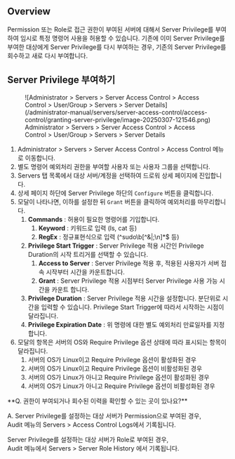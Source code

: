 
## Overview

Permission 또는 Role로 접근 권한이 부여된 서버에 대해서 Server Privilege를 부여하여 임시로 특정 명령어 사용을 허용할 수 있습니다. 기존에 이미 Server Privilege를 부여한 대상에게 Server Privilege를 다시 부여하는 경우, 기존의 Server Privilege를 회수하고 새로 다시 부여합니다.


## Server Privilege 부여하기

<figure data-layout="center" data-align="center">
![Administrator &gt; Servers &gt; Server Access Control &gt; Access Control &gt; User/Group &gt; Servers &gt; Server Details](/administrator-manual/servers/server-access-control/access-control/granting-server-privilege/image-20250307-121546.png)
<figcaption>
Administrator &gt; Servers &gt; Server Access Control &gt; Access Control &gt; User/Group &gt; Servers &gt; Server Details
</figcaption>
</figure>

1. Administrator &gt; Servers &gt; Server Access Control &gt; Access Control 메뉴로 이동합니다.
2. 별도 명령어 예외처리 권한을 부여할 사용자 또는 사용자 그룹을 선택합니다.
3. Servers 탭 목록에서 대상 서버/계정을 선택하여 드로워 상세 페이지에 진입합니다.
4. 상세 페이지 하단에 Server Privilege 하단의 `Configure` 버튼을 클릭합니다.
5. 모달이 나타나면, 이하를 설정한 뒤 `Grant` 버튼을 클릭하여 예외처리를 마무리합니다.
    1.  **Commands**  : 허용이 필요한 명령어를 기입합니다.
        1.  **Keyword**  : 키워드로 입력 (ls, cat 등)
        2.  **RegEx**  : 정규표현식으로 입력 (^sudo\b[^&|;\n]*$ 등)
    2.  **Privilege Start Trigger**  : Server Privilege 적용 시간인 Privilege Duration의 시작 트리거를 선택할 수 있습니다.
        1.  **Access to Server**  : Server Privilege 적용 후, 적용된 사용자가 서버 접속 시작부터 시간을 카운트합니다. 
        2.  **Grant**  : Server Privilege 적용 시점부터 Server Privilege 사용 가능 시간을 카운트 합니다.
    3.  **Privilege Duration**  : Server Privilege 적용 시간을 설정합니다. 분단위로 시간을 입력할 수 있습니다. Privilege Start Trigger에 따라서 시작하는 시점이 달라집니다.
    4.  **Privilege Expiration Date**  : 위 명령에 대한 별도 예외처리 만료일자를 지정합니다.
6. 모달의 항목은 서버의 OS와 Require Privilege 옵션 상태에 따라 표시되는 항목이 달라집니다.
    1. 서버의 OS가 Linux이고 Require Privilege 옵션이 활성화된 경우
    2. 서버의 OS가 Linux이고 Require Privilege 옵션이 비활성화된 경우
    3. 서버의 OS가 Linux가 아니고 Require Privilege 옵션이 활성화된 경우
    4. 서버의 OS가 Linux가 아니고 Require Privilege 옵션이 비활성화된 경우

<Callout type="info">
**Q. 권한이 부여되거나 회수된 이력을 확인할 수 있는 곳이 있나요?**

A. Server Privilege를 설정하는 대상 서버가 Permission으로 부여된 경우, <br/>Audit 메뉴의 Servers &gt; Access Control Logs에서 기록됩니다.

Server Privilege를 설정하는 대상 서버가 Role로 부여된 경우, <br/>Audit 메뉴에서 Servers &gt; Server Role History 에서 기록됩니다.
</Callout>
